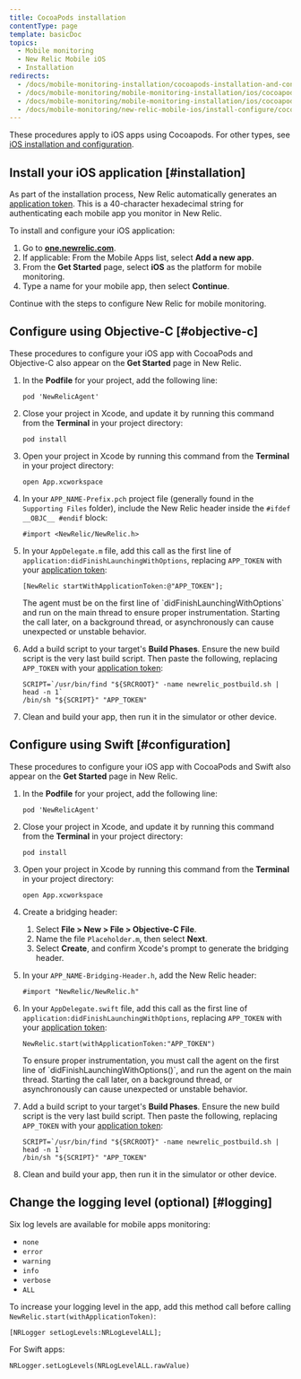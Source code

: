 ```yaml
---
title: CocoaPods installation
contentType: page
template: basicDoc
topics:
  - Mobile monitoring
  - New Relic Mobile iOS
  - Installation
redirects:
  - /docs/mobile-monitoring-installation/cocoapods-installation-and-configuration
  - /docs/mobile-monitoring/mobile-monitoring-installation/ios/cocoapods-installation-and-configuration
  - /docs/mobile-monitoring/mobile-monitoring-installation/ios/cocoapods-installation-configuration
  - /docs/mobile-monitoring/new-relic-mobile-ios/install-configure/cocoapods-installation-configuration
---
```


These procedures apply to iOS apps using Cocoapods. For other types, see [iOS installation and configuration](/docs/mobile-monitoring-installation/ios-installation-and-configuration).

## Install your iOS application [#installation]

As part of the installation process, New Relic automatically generates an [application token](/docs/mobile-apps/viewing-your-application-token). This is a 40-character hexadecimal string for authenticating each mobile app you monitor in New Relic.

To install and configure your iOS application:

1. Go to **[one.newrelic.com](https://one.newrelic.com)**.
2. If applicable: From the Mobile Apps list, select **Add a new app**.
3. From the **Get Started** page, select **iOS** as the platform for mobile monitoring.
4. Type a name for your mobile app, then select **Continue**.

Continue with the steps to configure New Relic for mobile monitoring.

## Configure using Objective-C [#objective-c]

These procedures to configure your iOS app with CocoaPods and Objective-C also appear on the **Get Started** page in New Relic.

1. In the **Podfile** for your project, add the following line:

   ```
   pod 'NewRelicAgent'
   ```
2. Close your project in Xcode, and update it by running this command from the **Terminal** in your project directory:

   ```
   pod install
   ```
3. Open your project in Xcode by running this command from the **Terminal** in your project directory:

   ```
   open App.xcworkspace
   ```
4. In your `APP_NAME-Prefix.pch` project file (generally found in the `Supporting Files` folder), include the New Relic header inside the `#ifdef __OBJC__ #endif` block:

   ```
   #import <NewRelic/NewRelic.h>
   ```
5. In your `AppDelegate.m` file, add this call as the first line of `application:didFinishLaunchingWithOptions`, replacing `APP_TOKEN` with your [application token](/docs/mobile-apps/viewing-your-application-token):

   ```
   [NewRelic startWithApplicationToken:@"APP_TOKEN"];
   ```

   <Callout variant="important">
     The agent must be on the first line of `didFinishLaunchingWithOptions` and run on the main thread to ensure proper instrumentation. Starting the call later, on a background thread, or asynchronously can cause unexpected or unstable behavior.
   </Callout>
6. Add a build script to your target's **Build Phases**. Ensure the new build script is the very last build script. Then paste the following, replacing `APP_TOKEN` with your [application token](/docs/mobile-apps/viewing-your-application-token):

   ```
   SCRIPT=`/usr/bin/find "${SRCROOT}" -name newrelic_postbuild.sh | head -n 1`
   /bin/sh "${SCRIPT}" "APP_TOKEN"
   ```
7. Clean and build your app, then run it in the simulator or other device.

## Configure using Swift [#configuration]

These procedures to configure your iOS app with CocoaPods and Swift also appear on the **Get Started** page in New Relic.

1. In the **Podfile** for your project, add the following line:

   ```
   pod 'NewRelicAgent'
   ```
2. Close your project in Xcode, and update it by running this command from the **Terminal** in your project directory:

   ```
   pod install
   ```
3. Open your project in Xcode by running this command from the **Terminal** in your project directory:

   ```
   open App.xcworkspace
   ```
4. Create a bridging header:

   1. Select **File > New > File > Objective-C File**.
   2. Name the file `Placeholder.m`, then select **Next**.
   3. Select **Create**, and confirm Xcode's prompt to generate the bridging header.
5. In your `APP_NAME-Bridging-Header.h`, add the New Relic header:

   ```
   #import "NewRelic/NewRelic.h"
   ```
6. In your `AppDelegate.swift` file, add this call as the first line of `application:didFinishLaunchingWithOptions`, replacing `APP_TOKEN` with your [application token](/docs/mobile-apps/viewing-your-application-token):

   ```
   NewRelic.start(withApplicationToken:"APP_TOKEN")
   ```

   <Callout variant="important">
     To ensure proper instrumentation, you must call the agent on the first line of `didFinishLaunchingWithOptions()`, and run the agent on the main thread. Starting the call later, on a background thread, or asynchronously can cause unexpected or unstable behavior.
   </Callout>
7. Add a build script to your target's **Build Phases**. Ensure the new build script is the very last build script. Then paste the following, replacing `APP_TOKEN` with your [application token](/docs/mobile-apps/viewing-your-application-token):

   ```
   SCRIPT=`/usr/bin/find "${SRCROOT}" -name newrelic_postbuild.sh | head -n 1`
   /bin/sh "${SCRIPT}" "APP_TOKEN"
   ```
8. Clean and build your app, then run it in the simulator or other device.

## Change the logging level (optional) [#logging]

Six log levels are available for mobile apps monitoring:

* `none`
* `error`
* `warning`
* `info`
* `verbose`
* `ALL`

To increase your logging level in the app, add this method call before calling `NewRelic.start(withApplicationToken)`:

```
[NRLogger setLogLevels:NRLogLevelALL];
```

For Swift apps:

```
NRLogger.setLogLevels(NRLogLevelALL.rawValue)
```

